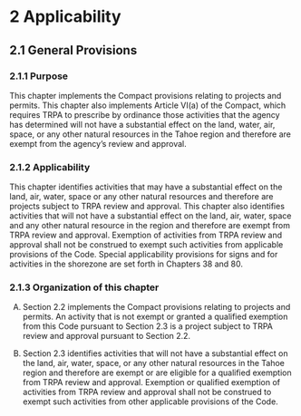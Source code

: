 # 2 Applicability {-}

## 2.1 General Provisions {-}

### 2.1.1 Purpose {-}
This chapter implements the Compact provisions relating to projects and permits.  This chapter also implements Article VI(a) of the Compact, which requires TRPA to prescribe by ordinance those activities that the agency has determined will not have a substantial effect on the land, water, air, space, or any other natural resources in the Tahoe region and therefore are exempt from the agency’s review and approval. 

### 2.1.2 Applicability {-}
This chapter identifies activities that may have a substantial effect on the land, air, water, space or any other natural resources and therefore are projects subject to TRPA review and approval.  This chapter also identifies activities that will not have a substantial effect on the land, air, water, space and any other natural resource in the region and therefore are exempt from TRPA review and approval.  Exemption of activities from TRPA review and approval shall not be construed to exempt such activities from applicable provisions of the Code.  Special applicability provisions for signs and for activities in the shorezone are set forth in Chapters 38 and 80.

### 2.1.3 Organization of this chapter {-}
A.	Section 2.2 implements the Compact provisions relating to projects and permits.  An activity that is not exempt or granted a qualified exemption from this Code pursuant to Section 2.3 is a project subject to TRPA review and approval pursuant to Section 2.2.

B.	Section 2.3 identifies activities that will not have a substantial effect on the land, air, water, space, or any other natural resources in the Tahoe region and therefore are exempt or are eligible for a qualified exemption from TRPA review and approval.  Exemption or qualified exemption of activities from TRPA review and approval shall not be construed to exempt such activities from other applicable provisions of the Code.  
